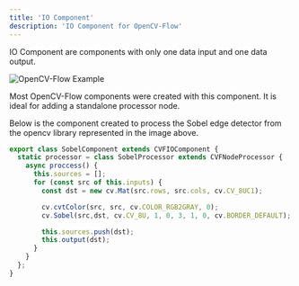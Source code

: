 ```yaml
---
title: 'IO Component'
description: 'IO Component for OpenCV-Flow'
---
```


IO Component are components with only one data input and one data output.

![OpenCV-Flow Example](../assets/sobel_io_comp.webp)

Most OpenCV-Flow components were created with this component. It is ideal for adding a standalone processor node.

Below is the component created to process the Sobel edge detector from the opencv library represented in the image above.


```typescript
export class SobelComponent extends CVFIOComponent {
  static processor = class SobelProcessor extends CVFNodeProcessor {
    async proccess() {
      this.sources = [];
      for (const src of this.inputs) {
        const dst = new cv.Mat(src.rows, src.cols, cv.CV_8UC1);

        cv.cvtColor(src, src, cv.COLOR_RGB2GRAY, 0);
        cv.Sobel(src,dst, cv.CV_8U, 1, 0, 3, 1, 0, cv.BORDER_DEFAULT);

        this.sources.push(dst);
        this.output(dst);
      }
    }
  };
}
```